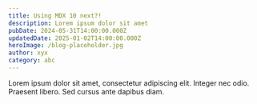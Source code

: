 ---
title: Using MDX 10 next?!
description: Lorem ipsum dolor sit amet
pubDate: 2024-05-31T14:00:00.000Z
updatedDate: 2025-01-02T14:00:00.000Z
heroImage: /blog-placeholder.jpg
author: xyx
category: abc
---

Lorem ipsum dolor sit amet, consectetur adipiscing elit. Integer nec odio. Praesent libero. Sed cursus ante dapibus diam.
